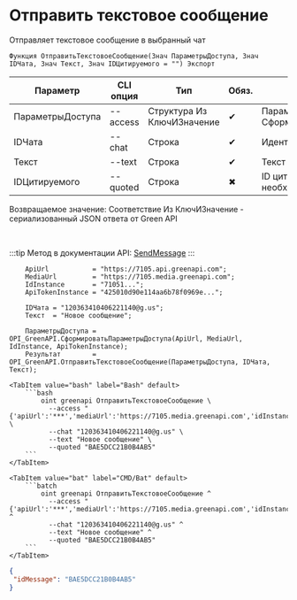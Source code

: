 ﻿---
sidebar_position: 1
description: Отправить текстовое сообщение и другие функции для работы с Green API в Открытом пакете интеграций - бесплатной open-source библиотеке интеграций для 1С:Предприятие 8, OneScript и CLI
keywords: [1C, 1С, 1С:Предприятие, 1С:Предприятие 8.3, API, Интеграция, Сервисы, Обмен, OneScript, CLI, Green API]
---


# Отправить текстовое сообщение
 Отправляет текстовое сообщение в выбранный чат



`Функция ОтправитьТекстовоеСообщение(Знач ПараметрыДоступа, Знач IDЧата, Знач Текст, Знач IDЦитируемого = "") Экспорт`

  | Параметр | CLI опция | Тип | Обяз. | Назначение |
  |-|-|-|-|-|
  | ПараметрыДоступа | --access | Структура Из КлючИЗначение | &#x2714; | Параметры доступа. См. СформироватьПараметрыДоступа |
  | IDЧата | --chat | Строка | &#x2714; | Идентификатор чата |
  | Текст | --text | Строка | &#x2714; | Текст сообщения |
  | IDЦитируемого | --quoted | Строка | &#x2716; | ID цитируемого сообщения, если необходимо |

  
  Возвращаемое значение:   Соответствие Из КлючИЗначение - сериализованный JSON ответа от Green API

<br/>

:::tip
Метод в документации API: [SendMessage](https://green-api.com/docs/api/sending/SendMessage/)
:::
<br/>



```bsl title="Пример использования для 1С:Предприятие/OneScript"
    ApiUrl           = "https://7105.api.greenapi.com";
    MediaUrl         = "https://7105.media.greenapi.com";
    IdInstance       = "71051...";
    ApiTokenInstance = "425010d90e114aa6b78f0969e...";

    IDЧата = "120363410406221140@g.us";
    Текст  = "Новое сообщение";

    ПараметрыДоступа = OPI_GreenAPI.СформироватьПараметрыДоступа(ApiUrl, MediaUrl, IdInstance, ApiTokenInstance);
    Результат        = OPI_GreenAPI.ОтправитьТекстовоеСообщение(ПараметрыДоступа, IDЧата, Текст);
```
    

 <Tabs>
  
    <TabItem value="bash" label="Bash" default>
        ```bash
            oint greenapi ОтправитьТекстовоеСообщение \
              --access "{'apiUrl':'***','mediaUrl':'https://7105.media.greenapi.com','idInstance':'7105187566','apiTokenInstance':'***'}" \
              --chat "120363410406221140@g.us" \
              --text "Новое сообщение" \
              --quoted "BAE5DCC21B0B4AB5"
        ```
    </TabItem>
  
    <TabItem value="bat" label="CMD/Bat" default>
        ```batch
            oint greenapi ОтправитьТекстовоеСообщение ^
              --access "{'apiUrl':'***','mediaUrl':'https://7105.media.greenapi.com','idInstance':'7105187566','apiTokenInstance':'***'}" ^
              --chat "120363410406221140@g.us" ^
              --text "Новое сообщение" ^
              --quoted "BAE5DCC21B0B4AB5"
        ```
    </TabItem>
</Tabs>


```json title="Результат"
{
 "idMessage": "BAE5DCC21B0B4AB5"
}
```
